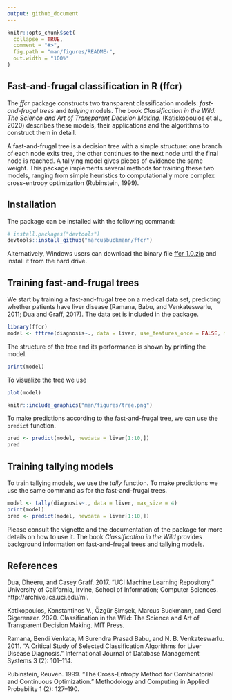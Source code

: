```yaml
---
output: github_document
---
```


<!-- README.md is generated from README.Rmd. Please edit that file -->

```r
knitr::opts_chunk$set(
  collapse = TRUE,
  comment = "#>",
  fig.path = "man/figures/README-",
  out.width = "100%"
)
```

<!-- badges: start -->
<!-- badges: end -->
## Fast-and-frugal classification in R (ffcr)

The *ffcr* package constructs two transparent classification models: _fast-and-frugal trees_ and _tallying_ models. The book _Classification in the Wild: The Science and Art of Transparent Decision Making._ (Katiskopoulos et al., 2020) describes these models, their applications and the algorithms to construct them in detail. 

A fast-and-frugal tree is a decision tree with a simple structure: one branch of each node exits tree, the other continues to the next node until the final node is reached. A tallying model gives pieces of evidence the same weight. This package implements several methods for training these two models, ranging from simple heuristics to computationally more complex cross-entropy optimization (Rubinstein, 1999).



## Installation

The package can be installed with the following command:

``` r
# install.packages("devtools")
devtools::install_github("marcusbuckmann/ffcr")
```
Alternatively, Windows users can download the binary file [ffcr_1.0.zip](https://github.com/marcusbuckmann/ffcr/blob/master/ffcr_1.0.zip) and install it from the hard drive.




## Training fast-and-frugal trees

We start by training a fast-and-frugal tree on a medical data set, predicting whether patients have liver disease (Ramana, Babu, and Venkateswarlu, 2011; Dua and Graff, 2017). The data set is included in the package. 

```r
library(ffcr)
model <- fftree(diagnosis~., data = liver, use_features_once = FALSE, method = "greedy", max_depth = 4)
```

The structure of the tree and its performance is shown by printing the model.

```r
print(model)
```


To visualize the tree we use 
```r
plot(model)
```

```r
knitr::include_graphics("man/figures/tree.png")
```



To make predictions according to the fast-and-frugal tree, we can use the `predict` function. 
```r
pred <- predict(model, newdata = liver[1:10,])
pred
```

## Training tallying models

To train tallying models, we use the *tally* function. To make predictions we use the same command as for the fast-and-frugal trees.



```r
model <- tally(diagnosis~., data = liver, max_size = 4)
print(model)
pred <- predict(model, newdata = liver[1:10,])

```


Please consult the vignette and the documentation of the package for more details on how to use it. The book _Classification in the Wild_ provides background information on fast-and-frugal trees and tallying models.

## References

Dua, Dheeru, and Casey Graff. 2017. “UCI Machine Learning Repository.” University of California, Irvine, School of Information; Computer Sciences. http://archive.ics.uci.edu/ml.

Katikopoulos, Konstantinos V., Özgür Şimşek, Marcus Buckmann, and Gerd Gigerenzer. 2020. Classification in the Wild: The Science and Art of Transparent Decision Making. MIT Press.

Ramana, Bendi Venkata, M Surendra Prasad Babu, and N. B. Venkateswarlu. 2011. “A Critical Study of Selected Classification Algorithms for Liver Disease Diagnosis.” International Journal of Database Management Systems 3 (2): 101–114.

Rubinstein, Reuven. 1999. “The Cross-Entropy Method for Combinatorial and Continuous Optimization.” Methodology and Computing in Applied Probability 1 (2): 127–190.

 


